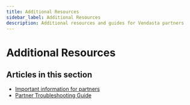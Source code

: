 ```yaml
---
title: Additional Resources
sidebar_label: Additional Resources
description: Additional resources and guides for Vendasta partners
---
```


# Additional Resources

## Articles in this section

- [Important information for partners](./important-information-for-partners.mdx)
- [Partner Troubleshooting Guide](./partner-troubleshooting-guide.mdx)
